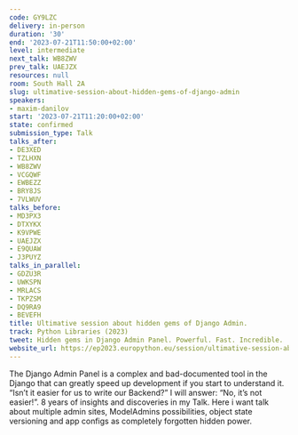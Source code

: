 ```yaml
---
code: GY9LZC
delivery: in-person
duration: '30'
end: '2023-07-21T11:50:00+02:00'
level: intermediate
next_talk: WB8ZWV
prev_talk: UAEJZX
resources: null
room: South Hall 2A
slug: ultimative-session-about-hidden-gems-of-django-admin
speakers:
- maxim-danilov
start: '2023-07-21T11:20:00+02:00'
state: confirmed
submission_type: Talk
talks_after:
- DE3XED
- TZLHXN
- WB8ZWV
- VCGQWF
- EWBEZZ
- BRY8JS
- 7VLWUV
talks_before:
- MD3PX3
- DTXYKX
- K9VPWE
- UAEJZX
- E9QUAW
- J3PUYZ
talks_in_parallel:
- GDZU3R
- UWKSPN
- MRLACS
- TKPZSM
- DQ9RA9
- BEVEFH
title: Ultimative session about hidden gems of Django Admin.
track: Python Libraries (2023)
tweet: Hidden gems in Django Admin Panel. Powerful. Fast. Incredible.
website_url: https://ep2023.europython.eu/session/ultimative-session-about-hidden-gems-of-django-admin
---
```


The Django Admin Panel is a complex and bad-documented tool in the Django that can greatly speed up development if you start to understand it.
“Isn’t it easier for us to write our Backend?” I will answer: “No, it’s not easier!”. 8 years of insights and discoveries in my Talk. Here i want talk about multiple admin sites, ModelAdmins possibilities, object state versioning and app configs as completely forgotten hidden power.